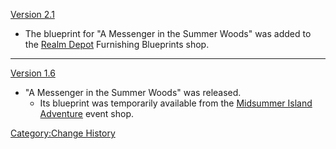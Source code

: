 [[Version 2.1]]
*The blueprint for "A Messenger in the Summer Woods" was added to the [[Realm Depot]] Furnishing Blueprints shop.
----
[[Version 1.6]]
*"A Messenger in the Summer Woods" was released.
**Its blueprint was temporarily available from the [[Midsummer Island Adventure]] event shop.
<noinclude>[[Category:Change History]]</noinclude>